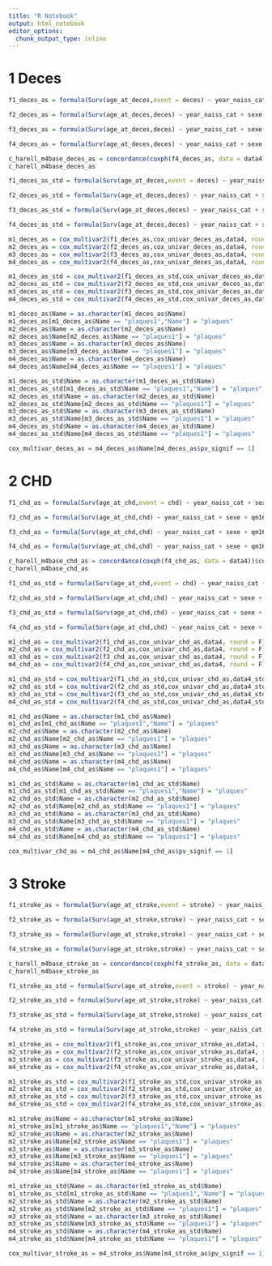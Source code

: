 ```yaml
---
title: "R Notebook"
output: html_notebook
editor_options: 
  chunk_output_type: inline
---
```


# 1 Deces


```r
f1_deces_as = formula(Surv(age_at_deces,event = deces) ~ year_naiss_cat + sexe ,env = data4)

f2_deces_as = formula(Surv(age_at_deces,deces) ~ year_naiss_cat + sexe + qm16 + qm10 + bmi, env = data4)

f3_deces_as = formula(Surv(age_at_deces,deces) ~ year_naiss_cat + sexe + qm16 + qm10 + bmi + diab + bio10 + trb17 + ldl, env = data4)

f4_deces_as = formula(Surv(age_at_deces,deces) ~ year_naiss_cat + sexe + qm16 + qm10 + bmi + diab + bio10 + trb17 + ldl + mbp, env = data4)
```
```r
c_harell_m4base_deces_as = concordance(coxph(f4_deces_as, data = data4))$concordance
c_harell_m4base_deces_as
```

```r
f1_deces_as_std = formula(Surv(age_at_deces,event = deces) ~ year_naiss_cat + sexe ,env = data4_std)

f2_deces_as_std = formula(Surv(age_at_deces,deces) ~ year_naiss_cat + sexe + qm16 + qm10 + bmi, env = data4_std)

f3_deces_as_std = formula(Surv(age_at_deces,deces) ~ year_naiss_cat + sexe + qm16 + qm10 + bmi + diab + bio10 + trb17 + ldl, env = data4_std)

f4_deces_as_std = formula(Surv(age_at_deces,deces) ~ year_naiss_cat + sexe + qm16 + qm10 + bmi + diab + bio10 + trb17 + ldl + mbp, env = data4_std)
```

```r
m1_deces_as = cox_multivar2(f1_deces_as,cox_univar_deces_as,data4, round = F)
m2_deces_as = cox_multivar2(f2_deces_as,cox_univar_deces_as,data4, round = F)
m3_deces_as = cox_multivar2(f3_deces_as,cox_univar_deces_as,data4, round = F)
m4_deces_as = cox_multivar2(f4_deces_as,cox_univar_deces_as,data4, round = F)
```
```r
m1_deces_as_std = cox_multivar2(f1_deces_as_std,cox_univar_deces_as,data4_std, round = F)
m2_deces_as_std = cox_multivar2(f2_deces_as_std,cox_univar_deces_as,data4_std, round = F)
m3_deces_as_std = cox_multivar2(f3_deces_as_std,cox_univar_deces_as,data4_std, round = F)
m4_deces_as_std = cox_multivar2(f4_deces_as_std,cox_univar_deces_as,data4_std, round = F)
```
```r
m1_deces_as$Name = as.character(m1_deces_as$Name)
m1_deces_as[m1_deces_as$Name == "plaques1","Name"] = "plaques"
m2_deces_as$Name = as.character(m2_deces_as$Name)
m2_deces_as$Name[m2_deces_as$Name == "plaques1"] = "plaques"
m3_deces_as$Name = as.character(m3_deces_as$Name)
m3_deces_as$Name[m3_deces_as$Name == "plaques1"] = "plaques"
m4_deces_as$Name = as.character(m4_deces_as$Name)
m4_deces_as$Name[m4_deces_as$Name == "plaques1"] = "plaques"
```
```r
m1_deces_as_std$Name = as.character(m1_deces_as_std$Name)
m1_deces_as_std[m1_deces_as_std$Name == "plaques1","Name"] = "plaques"
m2_deces_as_std$Name = as.character(m2_deces_as_std$Name)
m2_deces_as_std$Name[m2_deces_as_std$Name == "plaques1"] = "plaques"
m3_deces_as_std$Name = as.character(m3_deces_as_std$Name)
m3_deces_as_std$Name[m3_deces_as_std$Name == "plaques1"] = "plaques"
m4_deces_as_std$Name = as.character(m4_deces_as_std$Name)
m4_deces_as_std$Name[m4_deces_as_std$Name == "plaques1"] = "plaques"
```
```r
cox_multivar_deces_as = m4_deces_as$Name[m4_deces_as$pv_signif == 1]
```

# 2 CHD
```r
f1_chd_as = formula(Surv(age_at_chd,event = chd) ~ year_naiss_cat + sexe ,env = data4)

f2_chd_as = formula(Surv(age_at_chd,chd) ~ year_naiss_cat + sexe + qm16 + qm10 + bmi, env = data4)

f3_chd_as = formula(Surv(age_at_chd,chd) ~ year_naiss_cat + sexe + qm16 + qm10 + bmi + diab + bio10 + trb17 + ldl, env = data4)

f4_chd_as = formula(Surv(age_at_chd,chd) ~ year_naiss_cat + sexe + qm16 + qm10 + bmi + diab + bio10 + trb17 + ldl + mbp, env = data4)
```
```r
c_harell_m4base_chd_as = concordance(coxph(f4_chd_as, data = data4))$concordance
c_harell_m4base_chd_as
```

```r
f1_chd_as_std = formula(Surv(age_at_chd,event = chd) ~ year_naiss_cat + sexe ,env = data4_std)

f2_chd_as_std = formula(Surv(age_at_chd,chd) ~ year_naiss_cat + sexe + qm16 + qm10 + bmi, env = data4_std)

f3_chd_as_std = formula(Surv(age_at_chd,chd) ~ year_naiss_cat + sexe + qm16 + qm10 + bmi + diab + bio10 + trb17 + ldl, env = data4_std)

f4_chd_as_std = formula(Surv(age_at_chd,chd) ~ year_naiss_cat + sexe + qm16 + qm10 + bmi + diab + bio10 + trb17 + ldl + mbp, env = data4_std)
```

```r
m1_chd_as = cox_multivar2(f1_chd_as,cox_univar_chd_as,data4, round = F)
m2_chd_as = cox_multivar2(f2_chd_as,cox_univar_chd_as,data4, round = F)
m3_chd_as = cox_multivar2(f3_chd_as,cox_univar_chd_as,data4, round = F)
m4_chd_as = cox_multivar2(f4_chd_as,cox_univar_chd_as,data4, round = F)
```
```r
m1_chd_as_std = cox_multivar2(f1_chd_as_std,cox_univar_chd_as,data4_std, round = F)
m2_chd_as_std = cox_multivar2(f2_chd_as_std,cox_univar_chd_as,data4_std, round = F)
m3_chd_as_std = cox_multivar2(f3_chd_as_std,cox_univar_chd_as,data4_std, round = F)
m4_chd_as_std = cox_multivar2(f4_chd_as_std,cox_univar_chd_as,data4_std, round = F)
```
```r
m1_chd_as$Name = as.character(m1_chd_as$Name)
m1_chd_as[m1_chd_as$Name == "plaques1","Name"] = "plaques"
m2_chd_as$Name = as.character(m2_chd_as$Name)
m2_chd_as$Name[m2_chd_as$Name == "plaques1"] = "plaques"
m3_chd_as$Name = as.character(m3_chd_as$Name)
m3_chd_as$Name[m3_chd_as$Name == "plaques1"] = "plaques"
m4_chd_as$Name = as.character(m4_chd_as$Name)
m4_chd_as$Name[m4_chd_as$Name == "plaques1"] = "plaques"
```
```r
m1_chd_as_std$Name = as.character(m1_chd_as_std$Name)
m1_chd_as_std[m1_chd_as_std$Name == "plaques1","Name"] = "plaques"
m2_chd_as_std$Name = as.character(m2_chd_as_std$Name)
m2_chd_as_std$Name[m2_chd_as_std$Name == "plaques1"] = "plaques"
m3_chd_as_std$Name = as.character(m3_chd_as_std$Name)
m3_chd_as_std$Name[m3_chd_as_std$Name == "plaques1"] = "plaques"
m4_chd_as_std$Name = as.character(m4_chd_as_std$Name)
m4_chd_as_std$Name[m4_chd_as_std$Name == "plaques1"] = "plaques"
```
```r
cox_multivar_chd_as = m4_chd_as$Name[m4_chd_as$pv_signif == 1]
```
# 3 Stroke
```r
f1_stroke_as = formula(Surv(age_at_stroke,event = stroke) ~ year_naiss_cat + sexe ,env = data4)

f2_stroke_as = formula(Surv(age_at_stroke,stroke) ~ year_naiss_cat + sexe + qm16 + qm10 + bmi, env = data4)

f3_stroke_as = formula(Surv(age_at_stroke,stroke) ~ year_naiss_cat + sexe + qm16 + qm10 + bmi + diab + bio10 + trb17 + ldl, env = data4)

f4_stroke_as = formula(Surv(age_at_stroke,stroke) ~ year_naiss_cat + sexe + qm16 + qm10 + bmi + diab + bio10 + trb17 + ldl + mbp, env = data4)
```
```r
c_harell_m4base_stroke_as = concordance(coxph(f4_stroke_as, data = data4))$concordance
c_harell_m4base_stroke_as
```

```r
f1_stroke_as_std = formula(Surv(age_at_stroke,event = stroke) ~ year_naiss_cat + sexe ,env = data4_std)

f2_stroke_as_std = formula(Surv(age_at_stroke,stroke) ~ year_naiss_cat + sexe + qm16 + qm10 + bmi, env = data4_std)

f3_stroke_as_std = formula(Surv(age_at_stroke,stroke) ~ year_naiss_cat + sexe + qm16 + qm10 + bmi + diab + bio10 + trb17 + ldl, env = data4_std)

f4_stroke_as_std = formula(Surv(age_at_stroke,stroke) ~ year_naiss_cat + sexe + qm16 + qm10 + bmi + diab + bio10 + trb17 + ldl + mbp, env = data4_std)
```

```r
m1_stroke_as = cox_multivar2(f1_stroke_as,cox_univar_stroke_as,data4, round = F)
m2_stroke_as = cox_multivar2(f2_stroke_as,cox_univar_stroke_as,data4, round = F)
m3_stroke_as = cox_multivar2(f3_stroke_as,cox_univar_stroke_as,data4, round = F)
m4_stroke_as = cox_multivar2(f4_stroke_as,cox_univar_stroke_as,data4, round = F)
```
```r
m1_stroke_as_std = cox_multivar2(f1_stroke_as_std,cox_univar_stroke_as,data4_std, round = F)
m2_stroke_as_std = cox_multivar2(f2_stroke_as_std,cox_univar_stroke_as,data4_std, round = F)
m3_stroke_as_std = cox_multivar2(f3_stroke_as_std,cox_univar_stroke_as,data4_std, round = F)
m4_stroke_as_std = cox_multivar2(f4_stroke_as_std,cox_univar_stroke_as,data4_std, round = F)
```
```r
m1_stroke_as$Name = as.character(m1_stroke_as$Name)
m1_stroke_as[m1_stroke_as$Name == "plaques1","Name"] = "plaques"
m2_stroke_as$Name = as.character(m2_stroke_as$Name)
m2_stroke_as$Name[m2_stroke_as$Name == "plaques1"] = "plaques"
m3_stroke_as$Name = as.character(m3_stroke_as$Name)
m3_stroke_as$Name[m3_stroke_as$Name == "plaques1"] = "plaques"
m4_stroke_as$Name = as.character(m4_stroke_as$Name)
m4_stroke_as$Name[m4_stroke_as$Name == "plaques1"] = "plaques"
```
```r
m1_stroke_as_std$Name = as.character(m1_stroke_as_std$Name)
m1_stroke_as_std[m1_stroke_as_std$Name == "plaques1","Name"] = "plaques"
m2_stroke_as_std$Name = as.character(m2_stroke_as_std$Name)
m2_stroke_as_std$Name[m2_stroke_as_std$Name == "plaques1"] = "plaques"
m3_stroke_as_std$Name = as.character(m3_stroke_as_std$Name)
m3_stroke_as_std$Name[m3_stroke_as_std$Name == "plaques1"] = "plaques"
m4_stroke_as_std$Name = as.character(m4_stroke_as_std$Name)
m4_stroke_as_std$Name[m4_stroke_as_std$Name == "plaques1"] = "plaques"
```
```r
cox_multivar_stroke_as = m4_stroke_as$Name[m4_stroke_as$pv_signif == 1]
```
